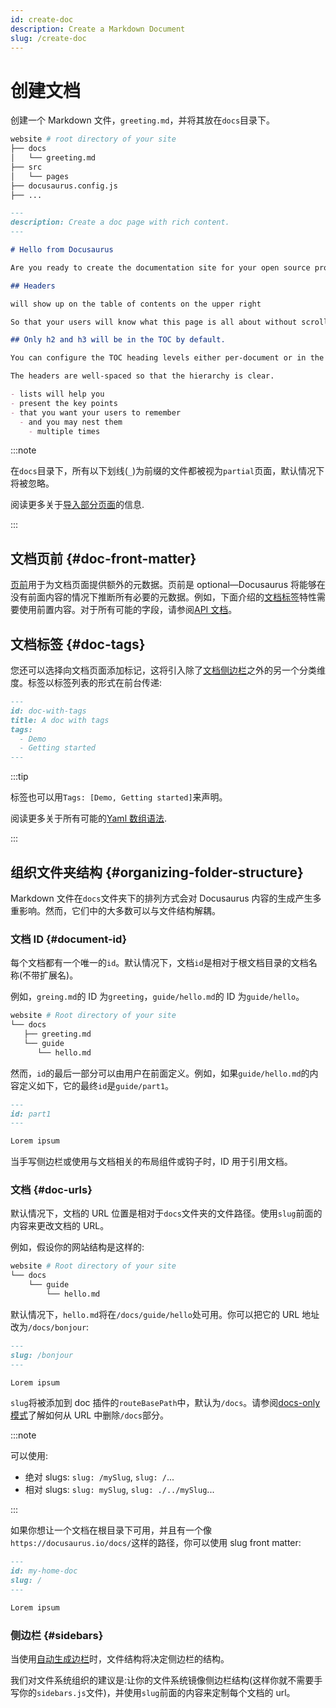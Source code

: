 ```yaml
---
id: create-doc
description: Create a Markdown Document
slug: /create-doc
---
```


# 创建文档

创建一个 Markdown 文件，`greeting.md`，并将其放在`docs`目录下。

```bash
website # root directory of your site
├── docs
│   └── greeting.md
├── src
│   └── pages
├── docusaurus.config.js
├── ...
```

```md
---
description: Create a doc page with rich content.
---

# Hello from Docusaurus

Are you ready to create the documentation site for your open source project?

## Headers

will show up on the table of contents on the upper right

So that your users will know what this page is all about without scrolling down or even without reading too much.

## Only h2 and h3 will be in the TOC by default.

You can configure the TOC heading levels either per-document or in the theme configuration.

The headers are well-spaced so that the hierarchy is clear.

- lists will help you
- present the key points
- that you want your users to remember
  - and you may nest them
    - multiple times
```

:::note

在`docs`目录下，所有以下划线(`_`)为前缀的文件都被视为`partial`页面，默认情况下将被忽略。

阅读更多关于[导入部分页面](../markdown-features/markdown-features-react.mdx#importing-markdown)的信息.

:::

## 文档页前 {#doc-front-matter}

[页前](../markdown-features/markdown-features-intro.mdx#front-matter)用于为文档页面提供额外的元数据。页前是 optional—Docusaurus 将能够在没有前面内容的情况下推断所有必要的元数据。例如，下面介绍的[文档标签](#dog-tags)特性需要使用前置内容。对于所有可能的字段，请参阅[API 文档](../../api/plugins/plugin-content-docs.mdx#markdown-front-matter)。

## 文档标签 {#doc-tags}

您还可以选择向文档页面添加标记，这将引入除了[文档侧边栏](./sidebar/index.mdx)之外的另一个分类维度。标签以标签列表的形式在前台传递:

```md "your-doc-page.md"
---
id: doc-with-tags
title: A doc with tags
tags:
  - Demo
  - Getting started
---
```

:::tip

标签也可以用`Tags: [Demo, Getting started]`来声明。

阅读更多关于所有可能的[Yaml 数组语法](https://www.w3schools.io/file/yaml-arrays/).

:::

## 组织文件夹结构 {#organizing-folder-structure}

Markdown 文件在`docs`文件夹下的排列方式会对 Docusaurus 内容的生成产生多重影响。然而，它们中的大多数可以与文件结构解耦。

### 文档 ID {#document-id}

每个文档都有一个唯一的`id`。默认情况下，文档`id`是相对于根文档目录的文档名称(不带扩展名)。

例如，`greing.md`的 ID 为`greeting`，`guide/hello.md`的 ID 为`guide/hello`。

```bash
website # Root directory of your site
└── docs
   ├── greeting.md
   └── guide
      └── hello.md
```

然而，`id`的最后一部分可以由用户在前面定义。例如，如果`guide/hello.md`的内容定义如下，它的最终`id`是`guide/part1`。

```md
---
id: part1
---

Lorem ipsum
```

当手写侧边栏或使用与文档相关的布局组件或钩子时，ID 用于引用文档。

### 文档 {#doc-urls}

默认情况下，文档的 URL 位置是相对于`docs`文件夹的文件路径。使用`slug`前面的内容来更改文档的 URL。

例如，假设你的网站结构是这样的:

```bash
website # Root directory of your site
└── docs
    └── guide
        └── hello.md
```

默认情况下，`hello.md`将在`/docs/guide/hello`处可用。你可以把它的 URL 地址改为`/docs/bonjour`:

```md
---
slug: /bonjour
---

Lorem ipsum
```

`slug`将被添加到 doc 插件的`routeBasePath`中，默认为`/docs`。请参阅[docs-only 模式](docs-introduction.mdx#docs-only-mode)了解如何从 URL 中删除`/docs`部分。

:::note

可以使用:

- 绝对 slugs: `slug: /mySlug`, `slug: /`...
- 相对 slugs: `slug: mySlug`, `slug: ./../mySlug`...

:::

如果你想让一个文档在根目录下可用，并且有一个像`https://docusaurus.io/docs/`这样的路径，你可以使用 slug front matter:

```md
---
id: my-home-doc
slug: /
---

Lorem ipsum
```

### 侧边栏 {#sidebars}

当使用[自动生成边栏](./sidebar/autogenerated.mdx)时，文件结构将决定侧边栏的结构。

我们对文件系统组织的建议是:让你的文件系统镜像侧边栏结构(这样你就不需要手写你的`sidebars.js`文件)，并使用`slug`前面的内容来定制每个文档的 url。

